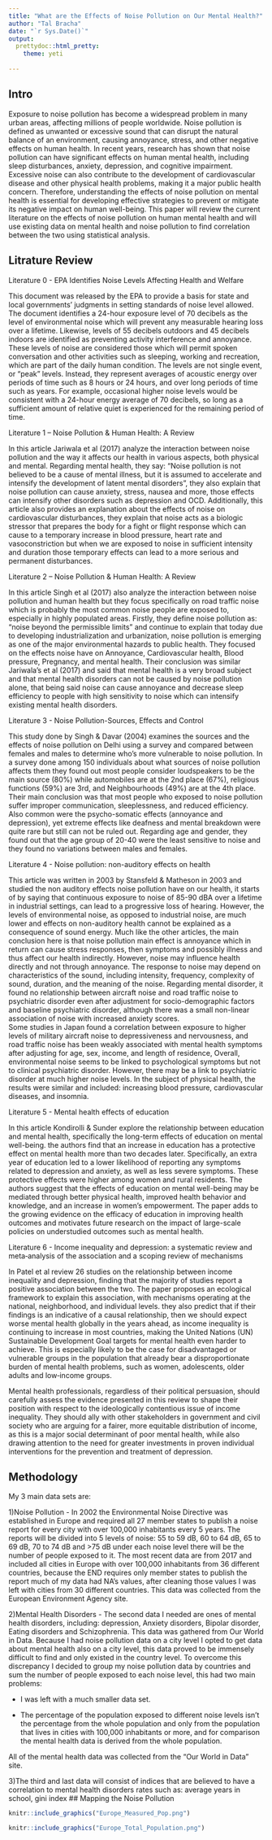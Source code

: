 ```yaml
---
title: "What are the Effects of Noise Pollution on Our Mental Health?"
author: "Tal Bracha"
date: "`r Sys.Date()`"
output:
  prettydoc::html_pretty:
    theme: yeti
   
---
```


## Intro

Exposure to noise pollution has become a widespread problem in many urban areas, affecting millions of people worldwide. Noise pollution is defined as unwanted or excessive sound that can disrupt the natural balance of an environment, causing annoyance, stress, and other negative effects on human health. In recent years, research has shown that noise pollution can have significant effects on human mental health, including sleep disturbances, anxiety, depression, and cognitive impairment. Excessive noise can also contribute to the development of cardiovascular disease and other physical health problems, making it a major public health concern. Therefore, understanding the effects of noise pollution on mental health is essential for developing effective strategies to prevent or mitigate its negative impact on human well-being. This paper will review the current literature on the effects of noise pollution on human mental health and will use existing data on mental health and noise pollution to find correlation between the two using statistical analysis.

## Litrature Review

Literature 0 - EPA Identifies Noise Levels Affecting Health and Welfare

This document was released by the EPA to provide a basis for state and local governments' judgments in setting standards of noise level allowed.
The document identifies a 24-hour exposure level of 70 decibels as the level of environmental noise which will prevent any measurable hearing loss over a lifetime. Likewise, levels of 55 decibels outdoors and 45 decibels indoors are identified as preventing activity interference and annoyance. These levels of noise are considered those which will permit spoken conversation and other activities such as sleeping, working and recreation, which are part of the daily human condition.
The levels are not single event, or "peak" levels. Instead, they represent averages of acoustic energy over periods of time such as 8 hours or 24 hours, and over long periods of time such as years. For example, occasional higher noise levels would be consistent with a 24-hour energy average of 70 decibels, so long as a sufficient amount of relative quiet is experienced for the remaining period of time.
 
Literature 1 – Noise Pollution & Human Health: A Review

In this article Jariwala et al (2017) analyze the interaction between noise pollution and the way it affects our health in various aspects, both physical and mental. Regarding mental health, they say: “Noise pollution is not believed to be a cause of mental illness, but it is assumed to accelerate and intensify the development of latent mental disorders”, they also explain that noise pollution can cause anxiety, stress, nausea and more, those effects can intensify other disorders such as depression and OCD.
Additionally, this article also provides an explanation about the effects of noise on cardiovascular disturbances, they explain that noise acts as a biologic stressor that prepares the body for a fight or flight response which can cause to a temporary increase in blood pressure, heart rate and vasoconstriction but when we are exposed to noise in sufficient intensity and duration those temporary effects can lead to a more serious and permanent disturbances.

Literature 2 – Noise Pollution & Human Health: A Review

In this article Singh et al (2017) also analyze the interaction between noise pollution and human health but they focus specifically on road traffic noise which is probably the most common noise people are exposed to, especially in highly populated areas. Firstly, they define noise pollution as: “noise beyond the permissible limits” and continue to explain that today due to developing industrialization and urbanization, noise pollution is emerging as one of the major environmental hazards to public health.
They focused on the effects noise have on Annoyance, Cardiovascular health, Blood pressure, Pregnancy, and mental health. Their conclusion was similar Jariwala’s et al (2017) and said that mental health is a very broad subject and that mental health disorders can not be caused by noise pollution alone, that being said noise can cause annoyance and decrease sleep efficiency to people with high sensitivity to noise which can intensify existing mental health disorders.

Literature 3 - Noise Pollution-Sources, Effects and Control

This study done by Singh & Davar (2004) examines the sources and the effects of noise pollution on Delhi using a survey and compared between females and males to determine who’s more vulnerable to noise pollution.
In a survey done among 150 individuals about what sources of noise pollution affects them they found out most people consider loudspeakers to be the main source (80%) while automobiles are at the 2nd place (67%), religious functions (59%) are 3rd, and Neighbourhoods (49%) are at the 4th place.
Their main conclusion was that most people who exposed to noise pollution suffer improper communication, sleeplessness, and reduced efficiency. Also common were the psycho-somatic effects (annoyance and depression), yet extreme effects like deafness and mental breakdown were quite rare but still can not be ruled out. Regarding age and gender, they found out that the age group of 20-40 were the least sensitive to noise and they found no variations between males and females.

Literature 4 - Noise pollution: non-auditory effects on health

This article was written in 2003 by Stansfeld & Matheson in 2003 and studied the non auditory effects noise pollution have on our health, it starts of by saying that continuous exposure to noise of 85-90 dBA  over a lifetime in industrial settings, can lead to a progressive loss of hearing. However, the levels of environmental noise, as opposed to industrial noise, are much lower and effects on non-auditory health cannot be explained as a consequence of sound energy.
Much like the other articles, the main conclusion here is that noise pollution main effect is annoyance which in return can cause stress responses, then symptoms and possibly illness and thus affect our health indirectly. However, noise may influence health directly and not through annoyance. The response to noise may depend on characteristics of the sound, including intensity, frequency, complexity of sound, duration, and the meaning of the noise.
Regarding mental disorder, it found no relationship between aircraft noise and road traffic noise to  psychiatric disorder  even after adjustment for socio-demographic factors and baseline psychiatric disorder, although there was a small non-linear association of noise with increased anxiety scores.  
Some studies in Japan found a correlation between exposure to higher levels of military aircraft noise to depressiveness and nervousness, and road traffic noise has been weakly associated with mental health symptoms after adjusting for age, sex, income, and length of residence, Overall, environmental noise seems to be linked to psychological symptoms but not to clinical psychiatric disorder. However, there may be a link to psychiatric disorder at much higher noise levels.
In the subject of physical health, the results were similar and included: increasing blood pressure,  cardiovascular diseases, and insomnia.

Literature 5 - Mental health effects of education

In this article Kondirolli & Sunder explore the relationship between education and mental health, specifically the long-term effects of education on mental well-being. the authors find that an increase in education has a protective effect on mental health more than two decades later. Specifically, an extra year of education led to a lower likelihood of reporting any symptoms related to depression and anxiety, as well as less severe symptoms. These protective effects were higher among women and rural residents. The authors suggest that the effects of education on mental well-being may be mediated through better physical health, improved health behavior and knowledge, and an increase in women's empowerment. The paper adds to the growing evidence on the efficacy of education in improving health outcomes and motivates future research on the impact of large-scale policies on understudied outcomes such as mental health.

Literature 6 - Income inequality and depression: a systematic review and meta‐analysis of the association and a scoping review of mechanisms

In Patel et al review 26 studies on the relationship between income inequality and depression, finding that the majority of studies report a positive association between the two. The paper proposes an ecological framework to explain this association, with mechanisms operating at the national, neighborhood, and individual levels. 
they also predict that if their findings is an indicative of a causal relationship, then we should expect worse mental health globally in the years ahead, as income inequality is continuing to increase in most countries, making the United Nations (UN) Sustainable Development Goal targets for mental health even harder to achieve. This is especially likely to be the case for disadvantaged or vulnerable groups in the population that already bear a disproportionate burden of mental health problems, such as women, adolescents, older adults and low‐income groups.

Mental health professionals, regardless of their political persuasion, should carefully assess the evidence presented in this review to shape their position with respect to the ideologically contentious issue of income inequality. They should ally with other stakeholders in government and civil society who are arguing for a fairer, more equitable distribution of income, as this is a major social determinant of poor mental health, while also drawing attention to the need for greater investments in proven individual interventions for the prevention and treatment of depression.


## Methodology

My 3 main data sets are:

1)Noise Pollution - In 2002 the Environmental Noise Directive was established in Europe and required all 27 member states to publish a noise report for every city with over 100,000 inhabitants every 5 years. The reports will be divided into 5 levels of noise: 55 to 59 dB, 60 to 64 dB, 65 to 69 dB, 70 to 74 dB and >75 dB under each noise level there will be the number of people exposed to it. The most recent data are from 2017 and included all cities in Europe with over 100,000 inhabitants from 36 different countries, because the END requires only member states to publish the report much of my data had NA's values, after cleaning those values I was left with cities from 30 different countries. This data was collected from the European Environment Agency site.

2)Mental Health Disorders - The second data I needed are ones of mental health disorders, including: depression, Anxiety disorders, Bipolar disorder, Eating disorders and Schizophrenia. 
This data was gathered from Our World in Data.
Because I had noise pollution data on a city level I opted to get data about mental health also on a city level, this data proved to be immensely difficult to find and only existed in the country level. To overcome this discrepancy I decided to group my noise pollution data by countries and sum the number of people exposed to each noise level, this had two main problems:

- I was left with a much smaller data set.

- The percentage of the population exposed to different noise levels isn't the percentage from the whole population and only from the population that lives in cities with 100,000 inhabitants or more, and for comparison the mental health data is derived from the whole population.

All of the mental health data was collected from the "Our World in Data" site.

3)The third and last data will consist of indices that are believed to have a correlation to mental health disorders rates such as: average years in school, gini index
## Mapping the Noise Pollution 


```r
knitr::include_graphics("Europe_Measured_Pop.png")
```

```r
knitr::include_graphics("Europe_Total_Population.png")

```

